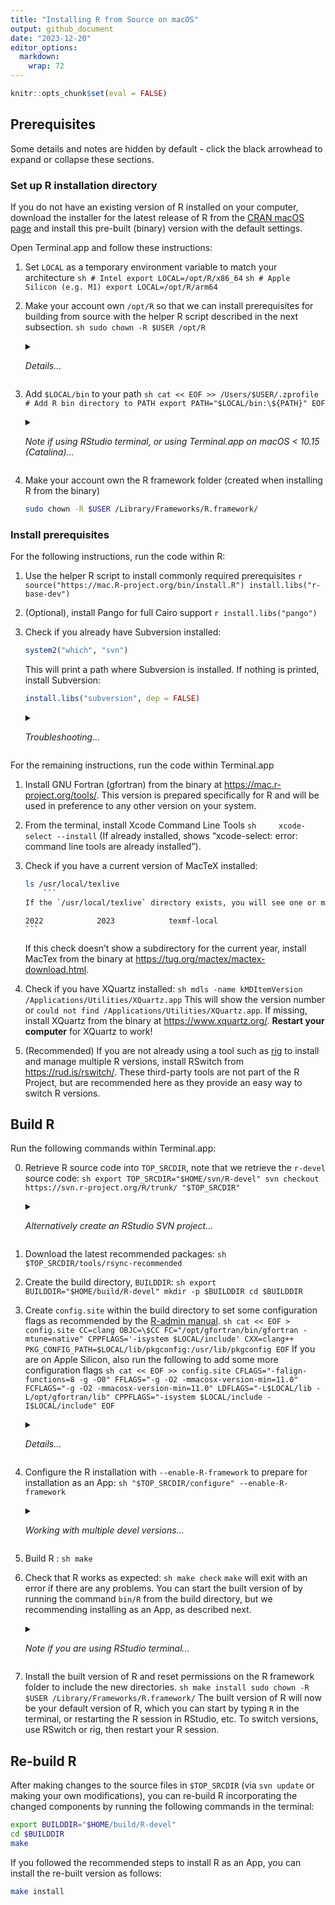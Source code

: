 ```yaml
---
title: "Installing R from Source on macOS"
output: github_document
date: "2023-12-20"
editor_options: 
  markdown: 
    wrap: 72
---
```


```r
knitr::opts_chunk$set(eval = FALSE)
```

## Prerequisites

Some details and notes are hidden by default - click the black arrowhead to 
expand or collapse these sections.

### Set up R installation directory

If you do not have an existing version of R installed on your computer, download 
the installer for the latest release of R from the [CRAN macOS page](https://cran.r-project.org/bin/macosx/) and install this pre-built 
(binary) version with the default settings.

Open Terminal.app and follow these instructions:

1.  Set `LOCAL` as a temporary environment variable to match your architecture
    ```sh
# Intel
export LOCAL=/opt/R/x86_64 
    ```
    ```sh
# Apple Silicon (e.g. M1)
export LOCAL=/opt/R/arm64  
    ```
2.  Make your account own `/opt/R` so that we can install prerequisites for 
building from source with the helper R script described in the next subsection.
    ```sh
sudo chown -R $USER /opt/R
    ```
    <details><summary><i>Details...</i></summary> If this is skipped, you get errors when 
running `install.libs("r-base-dev")`, e.g. "Can't restore time", 
"Can't unlink already-existing object".
    </details>
3.  Add `$LOCAL/bin` to your path
    ```sh
cat << EOF >> /Users/$USER/.zprofile
# Add R bin directory to PATH
export PATH="$LOCAL/bin:\${PATH}"
EOF
    ```
   <details><summary><i>Note if using RStudio terminal, or using Terminal.app on macOS < 10.15 (Catalina)...</i></summary> The code above assumes you are using a Zsh shell (the default on macOS &ge; 10.15). If you are using a bash shell, replace <code>.zprofile</code> with <code>.bash_profile</code>. The type of terminal in RStudio can be set in Terminal Options from the terminal or in Global Options.
</details>
   </details>
4.  Make your account own the R framework folder (created when installing R from 
the binary)
    ```sh
sudo chown -R $USER /Library/Frameworks/R.framework/
   ```

### Install prerequisites

For the following instructions, run the code within R:

1.  Use the helper R script to install commonly required prerequisites
    ```r
source("https://mac.R-project.org/bin/install.R")
install.libs("r-base-dev")
    ```
2.  (Optional), install Pango for full Cairo support
    ```r
install.libs("pango")
    ```
3.  Check if you already have Subversion installed:

    ```r
system2("which", "svn")
    ```
    
    This will print a path where Subversion is installed. If nothing is 
    printed, install Subversion:

    ```r
install.libs("subversion", dep = FALSE)
    ```
    
    <details><summary><i>Troubleshooting...</i></summary> If this does not work, try installing Subversion via your preferred package manager, e.g. with Homebrew: <code>brew install svn</code>.
    </details>
    
For the remaining instructions, run the code within Terminal.app

1.  Install GNU Fortran (gfortran) from the binary at 
<https://mac.r-project.org/tools/>. This version is prepared specifically 
for R and will be used in preference to any other version on your system.
2.  From the terminal, install Xcode Command Line Tools
    ```sh
    xcode-select --install
    ```
    (If already installed, shows "xcode-select: error: command line tools are
already installed").
3.  Check if you have a current version of MacTeX installed:
    ```sh
ls /usr/local/texlive
    ```
    If the `/usr/local/texlive` directory exists, you will see one or more subdirectories named by year, e.g.
    ```
    2022            2023            texmf-local
    ```
    If this check doesn't show a subdirectory for the current year, install MacTex from the binary at <https://tug.org/mactex/mactex-download.html>.
4.  Check if you have XQuartz installed:
    ```sh
mdls -name kMDItemVersion /Applications/Utilities/XQuartz.app
    ```
    This will show the version number or `could not find /Applications/Utilities/XQuartz.app`. If missing, install XQuartz from the binary at  <https://www.xquartz.org/>. **Restart your computer** for XQuartz to work!  
5. (Recommended)  If you are not already using a tool such as [rig](https://github.com/r-lib/rig) 
to install and manage multiple R versions, install RSwitch from <https://rud.is/rswitch/>. These third-party tools are not part of the R 
Project, but are recommended here as they provide an easy way to switch R 
versions.
    
[//]: # (
* Skip readline (use editline) 
* Have jpeg, libpng, pkgconfig, tiff and zlib-system-stub from r-base-dev 
* Got XQuartz 
* Got Obj C compiler with xcode command line tools 
* Got tcl/tk with standard installation of R binary
* Cairo support - easiest to install pango, will install cairo and
dependencies at same time
* I had MacTex already - assume most would??
* Got texinfo with standard installation of R binary
)

## Build R

Run the following commands within Terminal.app: 

0. Retrieve R source code into `TOP_SRCDIR`, note that we retrieve the `r-devel` source code:
    ```sh
export TOP_SRCDIR="$HOME/svn/R-devel"
svn checkout https://svn.r-project.org/R/trunk/ "$TOP_SRCDIR"
    ```
    <details><summary><i>Alternatively create an RStudio SVN project...</i></summary> You may prefer to create an RStudio project from the SVN repository. Set `https://svn.r-project.org/R/trunk/` as the Repository URL; set `R-devel` as the project directory name and create the project as a subdirectory of `/Users/<username>/svn` (or adapt the definition of `TOP_SRCDIR` to match where you create the project). This will create an SVN pane in RStudio where you can track changes.
    </details>

1.  Download the latest recommended packages:
    ```sh
$TOP_SRCDIR/tools/rsync-recommended
    ```

2.  Create the build directory, `BUILDDIR`:
    ```sh
export BUILDDIR="$HOME/build/R-devel"
mkdir -p $BUILDDIR
cd $BUILDDIR
    ```

3.  Create `config.site` within the build directory to set some configuration flags as recommended by the [R-admin manual](https://cran.r-project.org/doc/manuals/r-devel/R-admin.html#Prerequisites).
    ```sh
cat << EOF > config.site
CC=clang
OBJC=\$CC
FC="/opt/gfortran/bin/gfortran -mtune=native"
CPPFLAGS='-isystem $LOCAL/include'
CXX=clang++
PKG_CONFIG_PATH=$LOCAL/lib/pkgconfig:/usr/lib/pkgconfig
EOF
    ```
    If you are on Apple Silicon, also run the following to add some more configuration flags
    ```sh
cat << EOF >> config.site
CFLAGS="-falign-functions=8 -g -O0"
FFLAGS="-g -O2 -mmacosx-version-min=11.0"
FCFLAGS="-g -O2 -mmacosx-version-min=11.0"
LDFLAGS="-L$LOCAL/lib -L/opt/gfortran/lib"
CPPFLAGS="-isystem $LOCAL/include -I$LOCAL/include"
EOF
    ```
    <details><summary><i>Details...</i></summary> Some modifications to the recommendations in R-admin: `-O0` to enable debugging symbols and disable compiler optimisations for better debugging experience; `-mmacos-version-min` corrected [?] to `-mmacosx-version-min`; `LDFLAGS="-L$LOCAL/lib -L/opt/gfortran/lib"` added so that liblzma (in `$LOCAL/lib`) and gfortran libraries can be found. CPPFLAGS modified for Apple Silicon to link to the headers for liblzma.
    </details>

4. Configure the R installation with `--enable-R-framework` to prepare for installation as an App:
    ```sh
"$TOP_SRCDIR/configure" --enable-R-framework
    ```
    <details><summary><i>Working with multiple devel versions...</i></summary> The code above assumes you only want to work with one development version of R that will be identified by the Major.Minor version number. To customize the version name use `--enable-R-framework FW=VERSION` where e.g. `VERSION=4.4-dev`. The configure options in [R-admin manual](https://cran.r-project.org/doc/manuals/r-devel/R-admin.html#Prerequisites) to define the location of X11 and tcltk libraries do not seem to be necessary.
    </details>
    
5.  Build R :
    ```sh
make
    ```
6.  Check that R works as expected:
    ```sh
make check
    ```
    `make` will exit with an error if there are any problems. 
    You can start the built version of by running the command `bin/R` from 
    the build directory, but we recommending installing as an App, as 
    described next.
    <details><summary><i>Note if you are using RStudio terminal...</i></summary> `make check` will fail unless you run `unset R_HOME` first
    </details>
7.  Install the built version of R and reset permissions on the 
R framework folder to include the new directories.
    ```sh
make install
sudo chown -R $USER /Library/Frameworks/R.framework/
    ```
    The built version of R will now be your default version of R, which you can start by typing `R` in the terminal, or restarting the R session in RStudio, etc. To switch versions, use RSwitch or rig, then restart your R session.

## Re-build R

After making changes to the source files in `$TOP_SRCDIR` (via `svn update` or making your own modifications), 
you can re-build R incorporating the changed components by running the 
following commands in the terminal:

```sh
export BUILDDIR="$HOME/build/R-devel"
cd $BUILDDIR
make
```

If you followed the recommended steps to install R as an App, you can install 
the re-built version as follows:

```sh
make install
```

